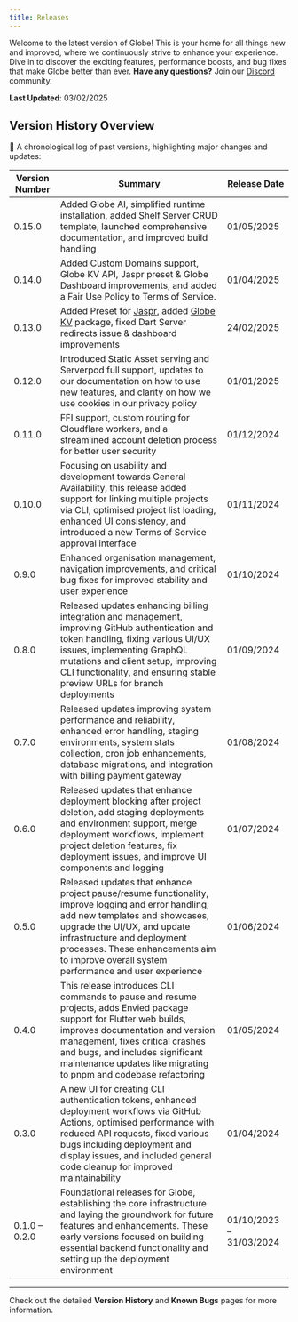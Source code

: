 ```yaml
---
title: Releases
---
```


Welcome to the latest version of Globe! This is your home for all things new and improved, where we continuously strive to enhance your experience. Dive in to discover the exciting features, performance boosts, and bug fixes that make Globe better than ever. **Have any questions?** Join our [Discord](https://invertase.link/globe-discord) community.

**Last Updated**: 03/02/2025

## **Version History Overview**

🚀 A chronological log of past versions, highlighting major changes and updates:

| Version Number | Summary                                                                                                                                                                                                                                                                                             | Release Date            |
| -------------- | --------------------------------------------------------------------------------------------------------------------------------------------------------------------------------------------------------------------------------------------------------------------------------------------------- | ----------------------- |
| 0.15.0         | Added Globe AI, simplified runtime installation, added Shelf Server CRUD template, launched comprehensive documentation, and improved build handling                                                                                                                                                | 01/05/2025              |
| 0.14.0         | Added Custom Domains support, Globe KV API, Jaspr preset & Globe Dashboard improvements, and added a Fair Use Policy to Terms of Service.                                                                                                                                                           | 01/04/2025              |
| 0.13.0         | Added Preset for [Jaspr](https://pub.dev/packages/jaspr), added [Globe KV](https://pub.dev/packages/globe_kv) package, fixed Dart Server redirects issue & dashboard improvements                                                                                                                   | 24/02/2025              |
| 0.12.0         | Introduced Static Asset serving and Serverpod full support, updates to our documentation on how to use new features, and clarity on how we use cookies in our privacy policy                                                                                                                        | 01/01/2025              |
| 0.11.0         | FFI support, custom routing for Cloudflare workers, and a streamlined account deletion process for better user security                                                                                                                                                                             | 01/12/2024              |
| 0.10.0         | Focusing on usability and development towards General Availability, this release added support for linking multiple projects via CLI, optimised project list loading, enhanced UI consistency, and introduced a new Terms of Service approval interface                                             | 01/11/2024              |
| 0.9.0          | Enhanced organisation management, navigation improvements, and critical bug fixes for improved stability and user experience                                                                                                                                                                        | 01/10/2024              |
| 0.8.0          | Released updates enhancing billing integration and management, improving GitHub authentication and token handling, fixing various UI/UX issues, implementing GraphQL mutations and client setup, improving CLI functionality, and ensuring stable preview URLs for branch deployments               | 01/09/2024              |
| 0.7.0          | Released updates improving system performance and reliability, enhanced error handling, staging environments, system stats collection, cron job enhancements, database migrations, and integration with billing payment gateway                                                                     | 01/08/2024              |
| 0.6.0          | Released updates that enhance deployment blocking after project deletion, add staging deployments and environment support, merge deployment workflows, implement project deletion features, fix deployment issues, and improve UI components and logging                                            | 01/07/2024              |
| 0.5.0          | Released updates that enhance project pause/resume functionality, improve logging and error handling, add new templates and showcases, upgrade the UI/UX, and update infrastructure and deployment processes. These enhancements aim to improve overall system performance and user experience      | 01/06/2024              |
| 0.4.0          | This release introduces CLI commands to pause and resume projects, adds Envied package support for Flutter web builds, improves documentation and version management, fixes critical crashes and bugs, and includes significant maintenance updates like migrating to pnpm and codebase refactoring | 01/05/2024              |
| 0.3.0          | A new UI for creating CLI authentication tokens, enhanced deployment workflows via GitHub Actions, optimised performance with reduced API requests, fixed various bugs including deployment and display issues, and included general code cleanup for improved maintainability                      | 01/04/2024              |
| 0.1.0 – 0.2.0  | Foundational releases for Globe, establishing the core infrastructure and laying the groundwork for future features and enhancements. These early versions focused on building essential backend functionality and setting up the deployment environment                                            | 01/10/2023 – 31/03/2024 |

---

Check out the detailed **Version History** and **Known Bugs** pages for more information.
